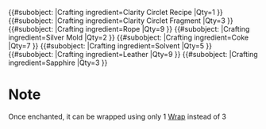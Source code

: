 {{Item
|ItemID=a37
|BoolEventItem=No
|ItemType=Protective Gear
|ItemSubType=Helmet
|ArmorClass=Robe Armor
|note=finished
|Attack=2
|Defense=12
|Mana=80
|Weight=190
|Wrapping=3
|LevelEquipRequirement=25
|BoolDepositGuild=Yes
|ShopSellPrice=231
|BoolExchange=No
|BoolAuction=Yes
|FreeTextOverview=It was added to the game with the April 3, 2018 update.
|BoolQuest=No
|BoolEnchantment=Yes
|EnchantDef1=1
|EnchantDef2=1
|EnchantDef3=1
|EnchantDef4=1
|BoolCraft=Yes
|CraftCommand=/craft_a37
|SkillCraft=Crafting (Skill)
|SkillCraftLevel=3
|ManaCrafting=150
}}
{{#subobject:
|Crafting ingredient=Clarity Circlet Recipe
|Qty=1
}}
{{#subobject:
|Crafting ingredient=Clarity Circlet Fragment
|Qty=3
}}
{{#subobject:
|Crafting ingredient=Rope
|Qty=9
}}
{{#subobject:
|Crafting ingredient=Silver Mold
|Qty=2
}}
{{#subobject:
|Crafting ingredient=Coke
|Qty=7
}}
{{#subobject:
|Crafting ingredient=Solvent
|Qty=5
}}
{{#subobject:
|Crafting ingredient=Leather
|Qty=9
}}
{{#subobject:
|Crafting ingredient=Sapphire
|Qty=3
}}
=Note=
Once enchanted, it can be wrapped using only 1 [[Wrap]] instead of 3